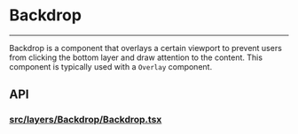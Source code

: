 

<Meta title="Docs/Components/Layers/Backdrop" />

# Backdrop

---

Backdrop is a component that overlays a certain viewport to
prevent users from clicking the bottom layer and draw attention
to the content. This component is typically used with a `Overlay` component.

<Canvas of={BackdropStories.Simple} sourceState="shown"/>

## API
### [src/layers/Backdrop/Backdrop.tsx](https://github.com/reaviz/reablocks/blob/master/src/layers/Backdrop/Backdrop.tsx)

<Controls of={BackdropStories.Simple} />
